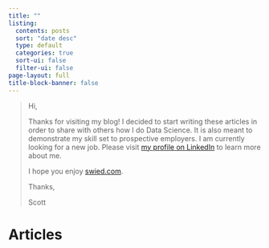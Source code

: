 ```yaml
---
title: ""
listing:
  contents: posts
  sort: "date desc"
  type: default
  categories: true
  sort-ui: false
  filter-ui: false
page-layout: full
title-block-banner: false
---
```


> Hi,
>
> Thanks for visiting my blog!  I decided to start writing these articles in order to share with others how I do Data Science.  It is also meant to demonstrate my skill set to prospective employers.  I am currently looking for a new job.  Please visit [my profile on LinkedIn](https://www.linkedin.com/in/scottwied/) to learn more about me.
>
> I hope you enjoy [swied.com](https://www.swied.com).
>
> Thanks,
>
> Scott

# Articles
